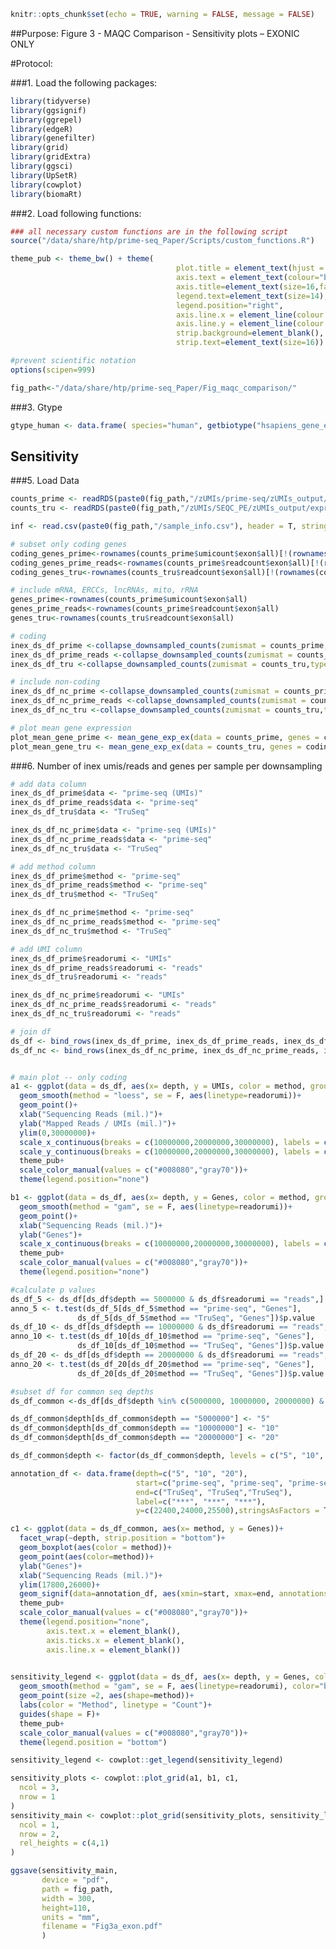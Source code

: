
```r
knitr::opts_chunk$set(echo = TRUE, warning = FALSE, message = FALSE)
```
##Purpose: 
Figure 3 - MAQC Comparison - Sensitivity  plots -- EXONIC ONLY

#Protocol: 

###1. Load the following packages:

```r
library(tidyverse)
library(ggsignif)
library(ggrepel)
library(edgeR)
library(genefilter)
library(grid)
library(gridExtra)
library(ggsci)
library(UpSetR)
library(cowplot)
library(biomaRt)

```

###2. Load following functions:


```r
### all necessary custom functions are in the following script
source("/data/share/htp/prime-seq_Paper/Scripts/custom_functions.R")

theme_pub <- theme_bw() + theme(
                                     plot.title = element_text(hjust = 0.5, size=18, face="bold"),
                                     axis.text = element_text(colour="black", size=14), 
                                     axis.title=element_text(size=16,face="bold"), 
                                     legend.text=element_text(size=14),
                                     legend.position="right",
                                     axis.line.x = element_line(colour = "black"), 
                                     axis.line.y = element_line(colour = "black"),
                                     strip.background=element_blank(), 
                                     strip.text=element_text(size=16))  

#prevent scientific notation
options(scipen=999)

fig_path<-"/data/share/htp/prime-seq_Paper/Fig_maqc_comparison/"
```

###3. Gtype 

```r

gtype_human <- data.frame( species="human", getbiotype("hsapiens_gene_ensembl",species="human"))

```

## Sensitivity

###5. Load Data


```r
counts_prime <- readRDS(paste0(fig_path,"/zUMIs/prime-seq/zUMIs_output/expression/prime-seq.dgecounts.rds"))
counts_tru <- readRDS(paste0(fig_path,"/zUMIs/SEQC_PE/zUMIs_output/expression/SEQC_PE.dgecounts.rds"))

inf <- read.csv(paste0(fig_path,"/sample_info.csv"), header = T, stringsAsFactors = F)

# subset only coding genes
coding_genes_prime<-rownames(counts_prime$umicount$exon$all)[!(rownames(counts_prime$umicount$exon$all)%in%gtype_human$Gencode)]
coding_genes_prime_reads<-rownames(counts_prime$readcount$exon$all)[!(rownames(counts_prime$readcount$exon$all)%in%gtype_human$Gencode)]
coding_genes_tru<-rownames(counts_tru$readcount$exon$all)[!(rownames(counts_tru$readcount$exon$all)%in%gtype_human$Gencode)]

# include mRNA, ERCCs, lncRNAs, mito, rRNA
genes_prime<-rownames(counts_prime$umicount$exon$all)
genes_prime_reads<-rownames(counts_prime$readcount$exon$all)
genes_tru<-rownames(counts_tru$readcount$exon$all)

# coding
inex_ds_df_prime <-collapse_downsampled_counts(zumismat = counts_prime,type="exon",frac.samples = 0.25,genes=coding_genes_prime,umi = T)
inex_ds_df_prime_reads <-collapse_downsampled_counts(zumismat = counts_prime,type="exon",frac.samples = 0.25,genes=coding_genes_prime_reads,umi = F)
inex_ds_df_tru <-collapse_downsampled_counts(zumismat = counts_tru,type="exon",frac.samples = 0.25,genes=coding_genes_tru, umi = F)

# include non-coding
inex_ds_df_nc_prime <-collapse_downsampled_counts(zumismat = counts_prime,type="exon",frac.samples = 0.25,genes=genes_prime,umi = T)
inex_ds_df_nc_prime_reads <-collapse_downsampled_counts(zumismat = counts_prime,type="exon",frac.samples = 0.25,genes=genes_prime_reads,umi = F)
inex_ds_df_nc_tru <-collapse_downsampled_counts(zumismat = counts_tru,type="exon",frac.samples = 0.25,genes=genes_tru, umi = F)

# plot mean gene expression
plot_mean_gene_prime <- mean_gene_exp_ex(data = counts_prime, genes = coding_genes_prime_reads, UMI = F)
plot_mean_gene_tru <- mean_gene_exp_ex(data = counts_tru, genes = coding_genes_tru, UMI = F)

```


###6. Number of inex umis/reads and genes per sample per downsampling

```r

# add data column
inex_ds_df_prime$data <- "prime-seq (UMIs)"
inex_ds_df_prime_reads$data <- "prime-seq"
inex_ds_df_tru$data <- "TruSeq"

inex_ds_df_nc_prime$data <- "prime-seq (UMIs)"
inex_ds_df_nc_prime_reads$data <- "prime-seq"
inex_ds_df_nc_tru$data <- "TruSeq"

# add method column
inex_ds_df_prime$method <- "prime-seq"
inex_ds_df_prime_reads$method <- "prime-seq"
inex_ds_df_tru$method <- "TruSeq"

inex_ds_df_nc_prime$method <- "prime-seq"
inex_ds_df_nc_prime_reads$method <- "prime-seq"
inex_ds_df_nc_tru$method <- "TruSeq"

# add UMI column
inex_ds_df_prime$readorumi <- "UMIs"
inex_ds_df_prime_reads$readorumi <- "reads"
inex_ds_df_tru$readorumi <- "reads"

inex_ds_df_nc_prime$readorumi <- "UMIs"
inex_ds_df_nc_prime_reads$readorumi <- "reads"
inex_ds_df_nc_tru$readorumi <- "reads"

# join df
ds_df <- bind_rows(inex_ds_df_prime, inex_ds_df_prime_reads, inex_ds_df_tru)
ds_df_nc <- bind_rows(inex_ds_df_nc_prime, inex_ds_df_nc_prime_reads, inex_ds_df_nc_tru)


# main plot -- only coding
a1 <- ggplot(data = ds_df, aes(x= depth, y = UMIs, color = method, group = data))+
  geom_smooth(method = "loess", se = F, aes(linetype=readorumi))+
  geom_point()+
  xlab("Sequencing Reads (mil.)")+
  ylab("Mapped Reads / UMIs (mil.)")+
  ylim(0,30000000)+
  scale_x_continuous(breaks = c(10000000,20000000,30000000), labels = c(10,20,30))+
  scale_y_continuous(breaks = c(10000000,20000000,30000000), labels = c(10,20,30))+
  theme_pub+
  scale_color_manual(values = c("#008080","gray70"))+
  theme(legend.position="none")

b1 <- ggplot(data = ds_df, aes(x= depth, y = Genes, color = method, group = data))+
  geom_smooth(method = "gam", se = F, aes(linetype=readorumi))+
  geom_point()+
  xlab("Sequencing Reads (mil.)")+
  ylab("Genes")+
  scale_x_continuous(breaks = c(10000000,20000000,30000000), labels = c(10,20,30))+
  theme_pub+
  scale_color_manual(values = c("#008080","gray70"))+
  theme(legend.position="none")

#calculate p values
ds_df_5 <- ds_df[ds_df$depth == 5000000 & ds_df$readorumi == "reads",] 
anno_5 <- t.test(ds_df_5[ds_df_5$method == "prime-seq", "Genes"], 
               ds_df_5[ds_df_5$method == "TruSeq", "Genes"])$p.value
ds_df_10 <- ds_df[ds_df$depth == 10000000 & ds_df$readorumi == "reads",] 
anno_10 <- t.test(ds_df_10[ds_df_10$method == "prime-seq", "Genes"], 
               ds_df_10[ds_df_10$method == "TruSeq", "Genes"])$p.value
ds_df_20 <- ds_df[ds_df$depth == 20000000 & ds_df$readorumi == "reads",] 
anno_20 <- t.test(ds_df_20[ds_df_20$method == "prime-seq", "Genes"], 
               ds_df_20[ds_df_20$method == "TruSeq", "Genes"])$p.value

#subset df for common seq depths
ds_df_common <-ds_df[ds_df$depth %in% c(5000000, 10000000, 20000000) & ds_df$readorumi == "reads",]

ds_df_common$depth[ds_df_common$depth == "5000000"] <- "5"
ds_df_common$depth[ds_df_common$depth == "10000000"] <- "10"
ds_df_common$depth[ds_df_common$depth == "20000000"] <- "20"

ds_df_common$depth <- factor(ds_df_common$depth, levels = c("5", "10", "20"))

annotation_df <- data.frame(depth=c("5", "10", "20"), 
                            start=c("prime-seq", "prime-seq", "prime-seq"), 
                            end=c("TruSeq", "TruSeq","TruSeq"),
                            label=c("***", "***", "***"),
                            y=c(22400,24000,25500),stringsAsFactors = T)

c1 <- ggplot(data = ds_df_common, aes(x= method, y = Genes))+
  facet_wrap(~depth, strip.position = "bottom")+
  geom_boxplot(aes(color = method))+
  geom_point(aes(color=method))+
  ylab("Genes")+
  xlab("Sequencing Reads (mil.)")+
  ylim(17800,26000)+
  geom_signif(data=annotation_df, aes(xmin=start, xmax=end, annotations=label, y_position=y),textsize = 5, vjust = 0, manual=TRUE)+
  theme_pub+
  scale_color_manual(values = c("#008080","gray70"))+
  theme(legend.position="none",
        axis.text.x = element_blank(),
        axis.ticks.x = element_blank(),
        axis.line.x = element_blank())
  

sensitivity_legend <- ggplot(data = ds_df, aes(x= depth, y = Genes, color = method, group = data))+
  geom_smooth(method = "gam", se = F, aes(linetype=readorumi), color="black")+
  geom_point(size =2, aes(shape=method))+
  labs(color = "Method", linetype = "Count")+
  guides(shape = F)+
  theme_pub+
  scale_color_manual(values = c("#008080","gray70"))+
  theme(legend.position = "bottom")

sensitivity_legend <- cowplot::get_legend(sensitivity_legend)

sensitivity_plots <- cowplot::plot_grid(a1, b1, c1,
  ncol = 3,
  nrow = 1
)
sensitivity_main <- cowplot::plot_grid(sensitivity_plots, sensitivity_legend,
  ncol = 1,
  nrow = 2,
  rel_heights = c(4,1)
)

ggsave(sensitivity_main,
       device = "pdf",
       path = fig_path,
       width = 300,
       height=110,
       units = "mm",
       filename = "Fig3a_exon.pdf"
       )

```

